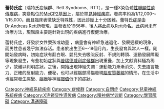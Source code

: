 {{unreferenced|time=2017-05-13T03:30:51+00:00}}
{{medref}}
{{medical}}
{{Infobox medical condition
 | Name            = 蕾特氏症
 | image           = RettSyn.jpg
 | Caption         = 
 | Field           = [[小兒科|小兒科]]、[[醫學遺傳學|醫學遺傳學]]
 | DiseasesDB      = 29908
 | ICD10           = {{ICD10|F|84|2|f|80}}
 | ICD9            = {{ICD9|330.8}}
 | ICDO            =
 | OMIM            = 312750
|eMedicineSubj=article
|eMedicineTopic=916377
 | MedlinePlus     = 001536
 | MeshName        = Rett+Syndrome
 | MeshNumber      = C10.574.500.775
 | GeneReviewsName = MECP2-Related Disorders
 | GeneReviewsNBK = NBK1497
|Orphanet=778
}}
'''蕾特氏症'''（瑞特氏症候群、Rett Syndrome、RTT），是一種X染色體[[性聯顯性遺傳疾病|性聯顯性遺傳疾病]]，突變點位於[[MeCP2基因|MeCP2基因]]上，屬於[[罕見神經疾病|罕見神經疾病]]，發病率約為1/12,000～1/15,000，而且臨床表徵缺乏特殊性，因此診斷上十分困難。蕾特氏症是由Dr.[[Andreas_Rett|Andreas Rett]]所發現，並發表於1966年，後人將此病以Rett命名。此病尚未有治療方法，現階段主要是針對出現的疾病進行復健治療。

蕾特氏症，好發於女性嬰孩或幼童 ，病童會有神經急速退化、發展遲緩的現象，而男性患者幾乎無法存活。患者於出生至6～18個月內，生長發育與常人一樣。剛開始發病時，初始症狀有翻白眼、嬰兒失去吸吮反射、不規則轉頭、運動發展障礙等現象發生，有些初始症狀與[[普瑞德威利症候群|普瑞德威利症候群]]出現重疊，加上文獻資料極為稀少，故難以判明症狀。之後，開始出現神經失調：運動能力漸漸消失、失去語言能力、正確的反射能力、便秘，也可以經腦部掃描發現[[腦皮質萎縮|腦皮質萎縮]]的情形，在生活中也經常發生[[痙攣|痙攣]]、[[癲癇|癲癇]]等神經[[閾值|閾值]]低下的症狀。

{{Pervasive_developmental_disorders}}
{{Authority control}}
[[Category:神經系統疾病|Category:神經系統疾病]]
[[Category:症候群|Category:症候群]]
[[Category:自閉症|Category:自閉症]]
[[Category:兒童神經系統疾病|Category:兒童神經系統疾病]]
[[Category:X连锁显性遗传病|Category:X连锁显性遗传病]]
[[Category:精神病学诊断|Category:精神病学诊断]]
[[Category:學習障礙|Category:學習障礙]]
[[Category:溝通障礙|Category:溝通障礙]]